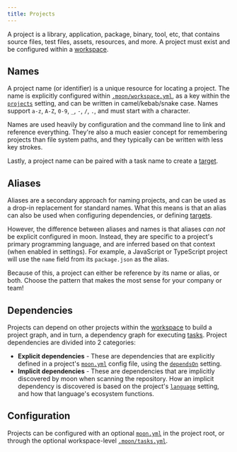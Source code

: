 ```yaml
---
title: Projects
---
```


A project is a library, application, package, binary, tool, etc, that contains source files, test
files, assets, resources, and more. A project must exist and be configured within a
[workspace](./workspace).

## Names

A project name (or identifier) is a unique resource for locating a project. The name is explicitly
configured within [`.moon/workspace.yml`](../config/workspace), as a key within the
[`projects`](../config/workspace#projects) setting, and can be written in camel/kebab/snake case.
Names support `a-z`, `A-Z`, `0-9`, `_`, `-`, `/`, `.`, and must start with a character.

Names are used heavily by configuration and the command line to link and reference everything.
They're also a much easier concept for remembering projects than file system paths, and they
typically can be written with less key strokes.

Lastly, a project name can be paired with a task name to create a [target](./target).

## Aliases

Aliases are a secondary approach for naming projects, and can be used as a drop-in replacement for
standard names. What this means is that an alias can also be used when configuring dependencies, or
defining [targets](./target).

However, the difference between aliases and names is that aliases _can not_ be explicit configured
in moon. Instead, they are specific to a project's primary programming language, and are inferred
based on that context (when enabled in settings). For example, a JavaScript or TypeScript project
will use the `name` field from its `package.json` as the alias.

Because of this, a project can either be reference by its name or alias, or both. Choose the pattern
that makes the most sense for your company or team!

## Dependencies

Projects can depend on other projects within the [workspace](./workspace) to build a project graph,
and in turn, a dependency graph for executing [tasks](./task). Project dependencies are divided into
2 categories:

- **Explicit dependencies** - These are dependencies that are explicitly defined in a project's
  [`moon.yml`](../config/project) config file, using the [`dependsOn`](../config/project#dependson)
  setting.
- **Implicit dependencies** - These are dependencies that are implicitly discovered by moon when
  scanning the repository. How an implicit dependency is discovered is based on the project's
  [`language`](../config/project#language) setting, and how that language's ecosystem functions.

## Configuration

Projects can be configured with an optional [`moon.yml`](../config/project) in the project root, or
through the optional workspace-level [`.moon/tasks.yml`](../config/tasks).
